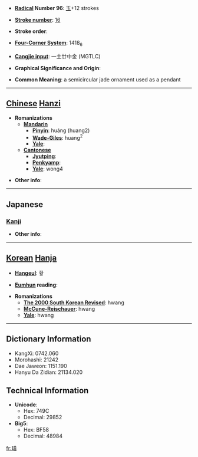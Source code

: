 * '''[[Wiktionary:Chinese radical index| Radical]] Number 96''': [[Wiktionary:Chinese radical index 玉|玉]]+12 strokes

* '''[[Wiktionary:Chinese total strokes index|Stroke number]]''': [[Wiktionary:Chinese total strokes index 16|16]]

* '''Stroke order''': 

* '''[[Wiktionary:Chinese four corner index|Four-Corner System]]''': 1418<sub>6</sub>

* '''[[Wiktionary:Chinese Cangjie index|Cangjie input]]''': 一土廿中金 (MGTLC)

* '''Graphical Significance and Origin''': 

* '''Common Meaning''': a semicircular jade ornament used as a pendant

----

== [[Chinese]] [[Hanzi]] ==

* '''Romanizations'''
** '''[[Mandarin]]'''
*** '''[[Pinyin]]''': huáng (huang2)
*** '''[[Wade-Giles]]''': huang<sup>2</sup>
*** '''[[Yale]]''': 
** '''[[Cantonese]]'''
*** '''[[Jyutping]]''':
*** '''[[Penkyamp]]''': 
*** '''[[Yale]]''': wong4

* '''Other info''': 

----

==Japanese==
===[[Kanji]]===
{{kanji|on readings=[[こう]] (kō), [[おう]] (ō)
|kun readings=
}}

* '''Other info''':  

----

== [[Korean]] [[Hanja]] ==

* '''[[Hangeul]]''': 황

* '''[[Eumhun]] reading''': 

* '''Romanizations'''
** '''[[The 2000 South Korean Revised Romanization|The 2000 South Korean Revised]]''': hwang
** '''[[McCune-Reischauer]]''': hwang
** '''[[Yale]]''': hwang

----

== Dictionary Information ==

* KangXi: 0742.060
* Morohashi: 21242
* Dae Jaweon: 1151.190
* Hanyu Da Zidian: 21134.020

== Technical Information ==

* '''Unicode''':
** Hex: 749C
** Decimal: 29852
* '''Big5''':
** Hex: BF58
** Decimal: 48984

[[fr:璜]]